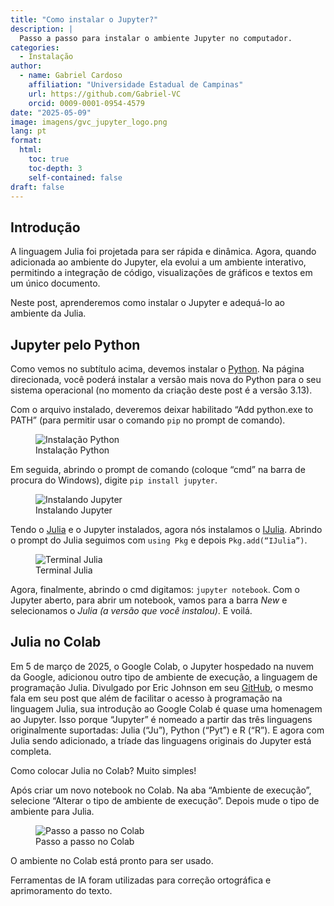---
title: "Como instalar o Jupyter?"
description: |
  Passo a passo para instalar o ambiente Jupyter no computador.
categories:
  - Instalação
author:
  - name: Gabriel Cardoso
    affiliation: "Universidade Estadual de Campinas"
    url: https://github.com/Gabriel-VC
    orcid: 0009-0001-0954-4579
date: "2025-05-09"
image: imagens/gvc_jupyter_logo.png
lang: pt
format:
  html:
    toc: true
    toc-depth: 3
    self-contained: false
draft: false
---

## Introdução

A linguagem Julia foi projetada para ser rápida e dinâmica. Agora, quando adicionada ao ambiente do Jupyter, ela evolui a um ambiente interativo, permitindo a integração de código, visualizações de gráficos e textos em um único documento.

Neste post, aprenderemos como instalar o Jupyter e adequá-lo ao ambiente da Julia.

## Jupyter pelo Python

Como vemos no subtítulo acima, devemos instalar o [Python](https://www.python.org/downloads/). Na página direcionada, você poderá instalar a versão mais nova do Python para o seu sistema operacional (no momento da criação deste post é a versão 3.13).

Com o arquivo instalado, deveremos deixar habilitado “Add python.exe to PATH” (para permitir usar o comando `pip` no prompt de comando).

![Instalação Python](imagens/gvc_jupyter_imagem1.png){fig-align="center"}

Em seguida, abrindo o prompt de comando (coloque “cmd” na barra de procura do Windows), digite `pip install jupyter`.

![Instalando Jupyter](imagens/gvc_jupyter_imagem2.png){fig-align="center"}

Tendo o [Julia](https://www.ime.unicamp.br/~juliacps/Blog/instalar_julia.html) e o Jupyter instalados, agora nós instalamos o [IJulia](https://julialang.github.io/IJulia.jl/stable/manual/installation/). Abrindo o prompt do Julia seguimos com `using Pkg` e depois `Pkg.add(“IJulia”)`.

![Terminal Julia](imagens/gvc_jupyter_imagem3.png){fig-align="center"}

Agora, finalmente, abrindo o cmd digitamos: `jupyter notebook`. Com o Jupyter aberto, para abrir um notebook, vamos para a barra *New* e selecionamos o *Julia (a versão que você instalou)*. E voilá.

## Julia no Colab

Em 5 de março de 2025, o Google Colab, o Jupyter hospedado na nuvem da Google, adicionou outro tipo de ambiente de execução, a linguagem de programação Julia. Divulgado por Eric Johnson em seu [GitHub](https://github.com/googlecolab/colabtools/issues/5151), o mesmo fala em seu post que além de facilitar o acesso à programação na linguagem Julia, sua introdução ao Google Colab é quase uma homenagem ao Jupyter. Isso porque “Jupyter” é nomeado a partir das três linguagens originalmente suportadas: Julia ("Ju"), Python ("Pyt") e R ("R"). E agora com Julia sendo adicionado, a tríade das linguagens originais do Jupyter está completa.

Como colocar Julia no Colab? Muito simples!

Após criar um novo notebook no Colab. Na aba “Ambiente de execução”, selecione “Alterar o tipo de ambiente de execução”. Depois mude o tipo de ambiente para Julia.

![Passo a passo no Colab](imagens/gvc_jupyter_imagem4.png){fig-align="center"}

O ambiente no Colab está pronto para ser usado.

::: callout-note
Ferramentas de IA foram utilizadas para correção ortográfica e aprimoramento do texto.
:::
